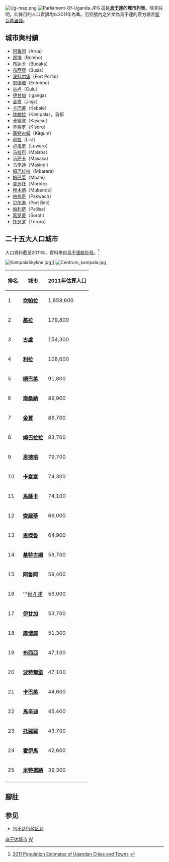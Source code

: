 [[Image:Ug-map.png|thumb]]
[[File:Parliament-Of-Uganda.JPG|thumb]]
這是'''[[烏干達|烏干達]]的城市列表'''。除非註明，此條目的人口資訊均以2011年為準。另括號內之外文為烏干達的官方語言[[斯瓦希里語|斯瓦希里語]]。

== 城市與村鎮 ==
{{div col}}
*[[阿鲁阿|阿鲁阿]]（Arua）
*[[邦博|邦博]]（Bombo）
*[[布达卡|布达卡]]（Budaka）
*[[布西亞_(烏干達)|布西亞]]（Busia）
*[[波特尔堡|波特尔堡]]（Fort Portal）
*[[恩德培|恩德培]]（Entebbe）
*[[古卢|古卢]]（Gulu）
*[[伊甘加|伊甘加]]（Iganga）
*[[金贾|金贾]]（Jinja）
*[[卡巴莱_(乌干达)|卡巴莱]]（Kabale）
*[[坎帕拉|坎帕拉]]（Kampala），首都
*[[卡塞塞|卡塞塞]]（Kasese）
*[[基索罗|基索罗]]（Kisoro）
*[[基特古姆|基特古姆]]（Kitgum）
*[[利拉_(乌干达)|利拉]]（Lira）
*[[卢韦罗|卢韦罗]]（Luwero）
*[[马拉巴|马拉巴]]（Malaba）
*[[马萨卡|马萨卡]]（Masaka）
*[[马辛迪|马辛迪]]（Masindi）
*[[姆巴拉拉|姆巴拉拉]]（Mbarara）
*[[姆巴莱|姆巴莱]]（Mbale）
*[[莫罗托|莫罗托]]（Moroto）
*[[穆本德|穆本德]]（Mubende）
*[[帕夸奇|帕夸奇]]（Pakwach）
*[[贝尔港|贝尔港]]（Port Bell）
*[[帕利萨|帕利萨]]（Pallisa）
*[[索罗蒂|索罗蒂]]（Soroti）
*[[托罗罗|托罗罗]]（Tororo）

{{div col end}}
== 二十五大人口城市 ==
人口資料截至2011年，資料來自[[烏干達統計局|烏干達統計局]]。<ref>[http://www.ubos.org/onlinefiles/uploads/ubos/pdf%20documents/TP52010.pdf 2011 Population Estimates of Ugandan Cities and Towns] {{Wayback|url=http://www.ubos.org/onlinefiles/uploads/ubos/pdf%20documents/TP52010.pdf |date=20140707231502 }}{{en}}</ref>

[[File:KampalaSkyline.jpg|thumb]]]]
[[File:Centrum_kampala.jpg|thumb]]
{| class="wikitable sortable" 
! style="width:2em;" |排名!!城市!!2011年估算人口
|-
|1||'''[[坎帕拉|坎帕拉]]'''||1,659,600
|-
|2||'''[[基拉城|基拉]]'''||179,800
|-
|3||'''[[古盧|古盧]]'''||154,300
|-
|4||'''[[利拉_(烏干達)|利拉]]'''||108,600
|-
|5||'''[[姆巴萊|姆巴萊]]'''||91,800
|-
|6||'''[[南桑納|南桑納]]'''||89,900
|-
|7||'''[[金賈|金賈]]'''||89,700
|-
|8||'''[[姆巴拉拉|姆巴拉拉]]'''||83,700
|-
|9||'''[[恩德培|恩德培]]'''||79,700
|-
|10||'''[[卡塞塞|卡塞塞]]'''||74,300
|-
|11||'''[[馬薩卡|馬薩卡]]'''||74,100
|-
|12||'''[[索羅蒂|索羅蒂]]'''||66,000
|-
|13||'''[[恩傑魯|恩傑魯]]'''||64,900
|-
|14||'''[[基特古姆|基特古姆]]'''||59,700
|-
|15||'''[[阿魯阿|阿魯阿]]'''||59,400
|-
|16||'''[[穆孔諾|穆孔諾]]||59,000
|-
|17||'''[[伊甘加|伊甘加]]'''||53,700
|-
|18||'''[[庫博庫|庫博庫]]'''||51,300
|-
|19||'''[[布西亞_(烏干達)|布西亞]]'''||47,100
|-
|20||'''[[波特爾堡|波特爾堡]]'''||47,100
|-
|21||'''[[卡巴萊|卡巴萊]]'''||44,600
|-
|22||'''[[馬辛迪|馬辛迪]]'''||45,400
|-
|23||'''[[托羅羅|托羅羅]]'''||43,700
|-
|24||'''[[霍伊馬|霍伊馬]]'''||42,600
|-
|25||'''[[米特揚納|米特揚納]]'''||39,300
|-
|}

== 腳註 ==
{{reflist}}

== 参见 ==
*[[乌干达行政区划|乌干达行政区划]]
{{非洲题目|城市列表}}

[[Category:乌干达城市|]]
[[Category:非洲城市列表|W]]